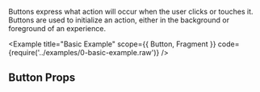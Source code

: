 

Buttons express what action will occur when the user clicks or touches it. Buttons are used to initialize an action, either in the background or foreground of an experience.

<Example title="Basic Example" scope={{ Button, Fragment }} code={require('../examples/0-basic-example.raw')} />

## Button Props

<Props props={buttonProps} />
